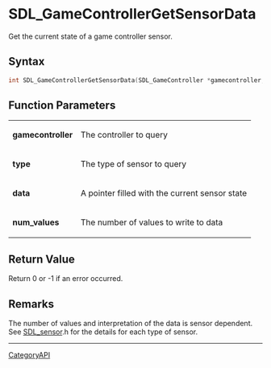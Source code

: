 = SDL_GameControllerGetSensorData =

Get the current state of a game controller sensor.

== Syntax ==

<syntaxhighlight lang='c'>
int SDL_GameControllerGetSensorData(SDL_GameController *gamecontroller, SDL_SensorType type, float *data, int num_values);
</syntaxhighlight>

== Function Parameters ==

{|
|'''gamecontroller'''
|The controller to query
|-
|'''type'''
|The type of sensor to query
|-
|'''data'''
|A pointer filled with the current sensor state
|-
|'''num_values'''
|The number of values to write to data
|}

== Return Value ==

Return 0 or -1 if an error occurred.

== Remarks ==

The number of values and interpretation of the data is sensor dependent.
See [[SDL_sensor]].h for the details for each type of sensor.

----
[[CategoryAPI]]


